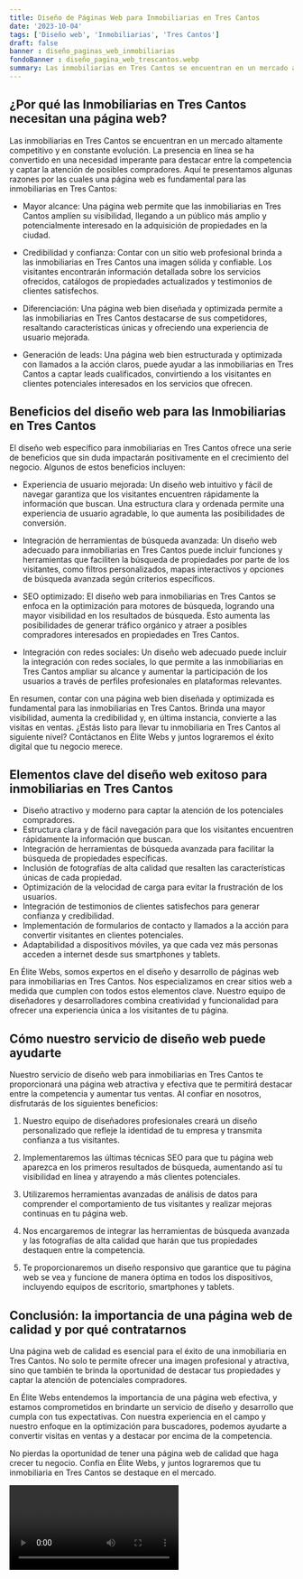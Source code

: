 ```yaml
---
title: Diseño de Páginas Web para Inmobiliarias en Tres Cantos
date: '2023-10-04'
tags: ['Diseño web', 'Inmobiliarias', 'Tres Cantos']
draft: false
banner : diseño_paginas_web_inmobiliarias
fondoBanner : diseño_pagina_web_trescantos.webp
summary: Las inmobiliarias en Tres Cantos se encuentran en un mercado altamente competitivo y en constante evolución. La presencia en línea se ha convertido en una necesidad imperante para destacar entre la competencia y captar la atención de posibles compradores. Aquí te presentamos algunas razones por las cuales una página web es fundamental para las inmobiliarias en Tres Cantos
---
```


## ¿Por qué las Inmobiliarias en Tres Cantos necesitan una página web?

Las inmobiliarias en Tres Cantos se encuentran en un mercado altamente competitivo y en constante evolución. La presencia en línea se ha convertido en una necesidad imperante para destacar entre la competencia y captar la atención de posibles compradores. Aquí te presentamos algunas razones por las cuales una página web es fundamental para las inmobiliarias en Tres Cantos:

- Mayor alcance: Una página web permite que las inmobiliarias en Tres Cantos amplíen su visibilidad, llegando a un público más amplio y potencialmente interesado en la adquisición de propiedades en la ciudad. 

- Credibilidad y confianza: Contar con un sitio web profesional brinda a las inmobiliarias en Tres Cantos una imagen sólida y confiable. Los visitantes encontrarán información detallada sobre los servicios ofrecidos, catálogos de propiedades actualizados y testimonios de clientes satisfechos.

- Diferenciación: Una página web bien diseñada y optimizada permite a las inmobiliarias en Tres Cantos destacarse de sus competidores, resaltando características únicas y ofreciendo una experiencia de usuario mejorada.

- Generación de leads: Una página web bien estructurada y optimizada con llamados a la acción claros, puede ayudar a las inmobiliarias en Tres Cantos a captar leads cualificados, convirtiendo a los visitantes en clientes potenciales interesados en los servicios que ofrecen.

## Beneficios del diseño web para las Inmobiliarias en Tres Cantos

El diseño web específico para inmobiliarias en Tres Cantos ofrece una serie de beneficios que sin duda impactarán positivamente en el crecimiento del negocio. Algunos de estos beneficios incluyen:

- Experiencia de usuario mejorada: Un diseño web intuitivo y fácil de navegar garantiza que los visitantes encuentren rápidamente la información que buscan. Una estructura clara y ordenada permite una experiencia de usuario agradable, lo que aumenta las posibilidades de conversión.

- Integración de herramientas de búsqueda avanzada: Un diseño web adecuado para inmobiliarias en Tres Cantos puede incluir funciones y herramientas que faciliten la búsqueda de propiedades por parte de los visitantes, como filtros personalizados, mapas interactivos y opciones de búsqueda avanzada según criterios específicos.

- SEO optimizado: El diseño web para inmobiliarias en Tres Cantos se enfoca en la optimización para motores de búsqueda, logrando una mayor visibilidad en los resultados de búsqueda. Esto aumenta las posibilidades de generar tráfico orgánico y atraer a posibles compradores interesados en propiedades en Tres Cantos.

- Integración con redes sociales: Un diseño web adecuado puede incluir la integración con redes sociales, lo que permite a las inmobiliarias en Tres Cantos ampliar su alcance y aumentar la participación de los usuarios a través de perfiles profesionales en plataformas relevantes.

En resumen, contar con una página web bien diseñada y optimizada es fundamental para las inmobiliarias en Tres Cantos. Brinda una mayor visibilidad, aumenta la credibilidad y, en última instancia, convierte a las visitas en ventas. ¿Estás listo para llevar tu inmobiliaria en Tres Cantos al siguiente nivel? Contáctanos en Élite Webs y juntos lograremos el éxito digital que tu negocio merece.

<GifSeo />

<Cta />

## Elementos clave del diseño web exitoso para inmobiliarias en Tres Cantos

- Diseño atractivo y moderno para captar la atención de los potenciales compradores.
- Estructura clara y de fácil navegación para que los visitantes encuentren rápidamente la información que buscan.
- Integración de herramientas de búsqueda avanzada para facilitar la búsqueda de propiedades específicas.
- Inclusión de fotografías de alta calidad que resalten las características únicas de cada propiedad.
- Optimización de la velocidad de carga para evitar la frustración de los usuarios.
- Integración de testimonios de clientes satisfechos para generar confianza y credibilidad.
- Implementación de formularios de contacto y llamados a la acción para convertir visitantes en clientes potenciales.
- Adaptabilidad a dispositivos móviles, ya que cada vez más personas acceden a internet desde sus smartphones y tablets.

En Élite Webs, somos expertos en el diseño y desarrollo de páginas web para inmobiliarias en Tres Cantos. Nos especializamos en crear sitios web a medida que cumplen con todos estos elementos clave. Nuestro equipo de diseñadores y desarrolladores combina creatividad y funcionalidad para ofrecer una experiencia única a los visitantes de tu página.

## Cómo nuestro servicio de diseño web puede ayudarte

Nuestro servicio de diseño web para inmobiliarias en Tres Cantos te proporcionará una página web atractiva y efectiva que te permitirá destacar entre la competencia y aumentar tus ventas. Al confiar en nosotros, disfrutarás de los siguientes beneficios:

1. Nuestro equipo de diseñadores profesionales creará un diseño personalizado que refleje la identidad de tu empresa y transmita confianza a tus visitantes.

2. Implementaremos las últimas técnicas SEO para que tu página web aparezca en los primeros resultados de búsqueda, aumentando así tu visibilidad en línea y atrayendo a más clientes potenciales.

3. Utilizaremos herramientas avanzadas de análisis de datos para comprender el comportamiento de tus visitantes y realizar mejoras continuas en tu página web.

4. Nos encargaremos de integrar las herramientas de búsqueda avanzada y las fotografías de alta calidad que harán que tus propiedades destaquen entre la competencia.

5. Te proporcionaremos un diseño responsivo que garantice que tu página web se vea y funcione de manera óptima en todos los dispositivos, incluyendo equipos de escritorio, smartphones y tablets.

## Conclusión: la importancia de una página web de calidad y por qué contratarnos

Una página web de calidad es esencial para el éxito de una inmobiliaria en Tres Cantos. No solo te permite ofrecer una imagen profesional y atractiva, sino que también te brinda la oportunidad de destacar tus propiedades y captar la atención de potenciales compradores.

En Élite Webs entendemos la importancia de una página web efectiva, y estamos comprometidos en brindarte un servicio de diseño y desarrollo que cumpla con tus expectativas. Con nuestra experiencia en el campo y nuestro enfoque en la optimización para buscadores, podemos ayudarte a convertir visitas en ventas y a destacar por encima de la competencia.

No pierdas la oportunidad de tener una página web de calidad que haga crecer tu negocio. Confía en Élite Webs, y juntos lograremos que tu inmobiliaria en Tres Cantos se destaque en el mercado.

<Video />

<CtaBot job='Inmobiliarias' city='Tres Cantos'/>

<Gmaps query='Tres Cantos+españa+maps' />